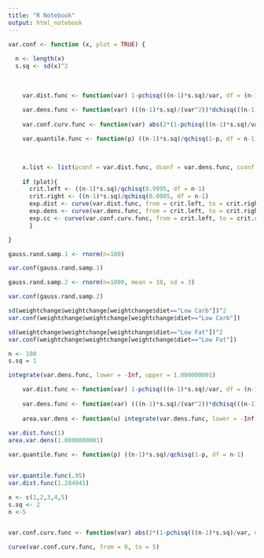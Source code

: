 ```yaml
---
title: "R Notebook"
output: html_notebook
---
```


```r
var.conf <- function (x, plot = TRUE) {
  
  n <- length(x)
  s.sq <- sd(x)^2
  
  
    
    var.dist.func <- function(var) 1-pchisq(((n-1)*s.sq)/var, df = (n-1))
    
    var.dens.func <- function(var) (((n-1)*s.sq)/(var^2))*dchisq(((n-1)*s.sq)/var, df = (n-1))
    
    var.conf.curv.func <- function(var) abs(2*(1-pchisq(((n-1)*s.sq)/var, df = (n-1)))-1)

    var.quantile.func <- function(p) ((n-1)*s.sq)/qchisq(1-p, df = n-1)


    
    x.list <- list(pconf = var.dist.func, dconf = var.dens.func, cconf = var.conf.curv.func, qconf = var.quantile.func)
    
    if (plot){
      crit.left <- ((n-1)*s.sq)/qchisq(0.9995, df = n-1)
      crit.right <- ((n-1)*s.sq)/qchisq(0.0005, df = n-1)
      exp.dist <- curve(var.dist.func, from = crit.left, to = crit.right)
      exp.dens <- curve(var.dens.func, from = crit.left, to = crit.right)
      exp.cc <- curve(var.conf.curv.func, from = crit.left, to = crit.right)
      }

}
```


```r
gauss.rand.samp.1 <- rnorm(n=100)
```

```r
var.conf(gauss.rand.samp.1)
```

```r
gauss.rand.samp.2 <- rnorm(n=1000, mean = 10, sd = 3)

```

```r
var.conf(gauss.rand.samp.2)
```

```r
sd(weightchange$weightchange[weightchange$diet=="Low Carb"])^2
var.conf(weightchange$weightchange[weightchange$diet=="Low Carb"])
```


```r
sd(weightchange$weightchange[weightchange$diet=="Low Fat"])^2
var.conf(weightchange$weightchange[weightchange$diet=="Low Fat"])
```





```r
n <- 100
s.sq = 1

integrate(var.dens.func, lower = -Inf, upper = 1.000000001)

    var.dist.func <- function(var) 1-pchisq(((n-1)*s.sq)/var, df = (n-1))
    
    var.dens.func <- function(var) (((n-1)*s.sq)/(var^2))*dchisq(((n-1)*s.sq)/var, df = (n-1))
    
    area.var.dens <- function(u) integrate(var.dens.func, lower = -Inf, upper = u)
    
var.dist.func(1)
area.var.dens(1.0000000001)
```


```r
var.quantile.func <- function(p) ((n-1)*s.sq)/qchisq(1-p, df = n-1)


var.quantile.func(.95)
var.dist.func(1.284941)
```

```r
x <- c(1,2,3,4,5)
s.sq <- 2
n <-5


var.conf.curv.func <- function(var) abs(2*(1-pchisq(((n-1)*s.sq)/var, df = (n-1)))-1)

curve(var.conf.curv.func, from = 0, to = 5)
```



